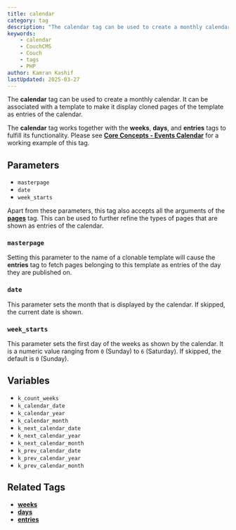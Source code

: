```yaml
---
title: calendar
category: tag
description: "The calendar tag can be used to create a monthly calendar with entries from cloned pages."
keywords:
    - calendar
    - CouchCMS
    - Couch
    - tags
    - PHP
author: Kamran Kashif
lastUpdated: 2025-03-27
---
```


The **calendar** tag can be used to create a monthly calendar. It can be associated with a template to make it display cloned pages of the template as entries of the calendar.

The **calendar** tag works together with the **weeks**, **days**, and **entries** tags to fulfill its functionality.
Please see [**Core Concepts - Events Calendar**](../../concepts/events-calendar/) for a working example of this tag.

## Parameters

- `masterpage`
- `date`
- `week_starts`

Apart from these parameters, this tag also accepts all the arguments of the [**pages**](../pages.html) tag. This can be used to further refine the types of pages that are shown as entries of the calendar.

### `masterpage`

Setting this parameter to the name of a clonable template will cause the **entries** tag to fetch pages belonging to this template as entries of the day they are published on.

### `date`

This parameter sets the month that is displayed by the calendar. If skipped, the current date is shown.

### `week_starts`

This parameter sets the first day of the weeks as shown by the calendar. It is a numeric value ranging from `0` (Sunday) to `6` (Saturday). If skipped, the default is `0` (Sunday).

## Variables

- `k_count_weeks`
- `k_calendar_date`
- `k_calendar_year`
- `k_calendar_month`
- `k_next_calendar_date`
- `k_next_calendar_year`
- `k_next_calendar_month`
- `k_prev_calendar_date`
- `k_prev_calendar_year`
- `k_prev_calendar_month`

## Related Tags

- [**weeks**](../weeks)
- [**days**](../days)
- [**entries**](../entries)
